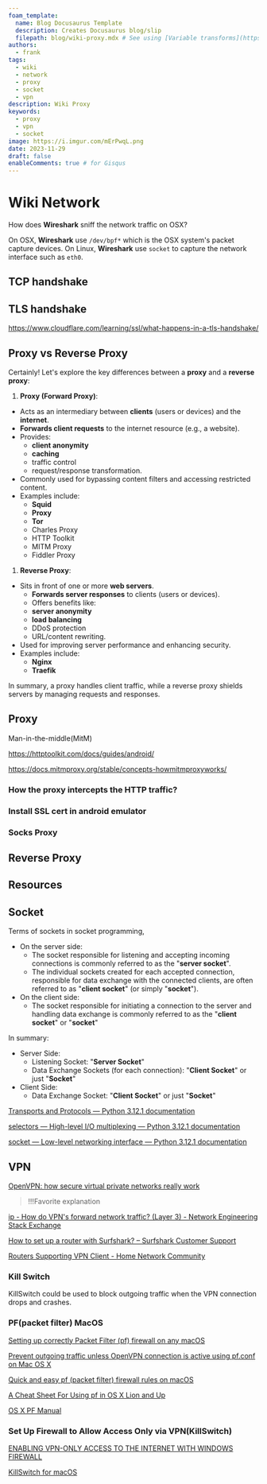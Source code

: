 ```yaml
---
foam_template:
  name: Blog Docusaurus Template
  description: Creates Docusaurus blog/slip
  filepath: blog/wiki-proxy.mdx # See using [Variable transforms](https://code.visualstudio.com/docs/editor/userdefinedsnippets#_variable-transforms )
authors:
  - frank
tags:
  - wiki
  - network
  - proxy
  - socket
  - vpn
description: Wiki Proxy
keywords:
  - proxy
  - vpn
  - socket
image: https://i.imgur.com/mErPwqL.png
date: 2023-11-29
draft: false
enableComments: true # for Gisqus
---
```


# Wiki Network

How does **Wireshark** sniff the network traffic on OSX?

On OSX, **Wireshark** use `/dev/bpf*` which is the OSX system's packet capture devices.
On Linux, **Wireshark** use `socket` to capture the network interface such as `eth0`.

## TCP handshake

## TLS handshake

https://www.cloudflare.com/learning/ssl/what-happens-in-a-tls-handshake/

<!--truncate-->

## Proxy vs Reverse Proxy

Certainly! Let's explore the key differences between a **proxy** and a **reverse proxy**:

1. **Proxy (Forward Proxy)**:

- Acts as an intermediary between **clients** (users or devices) and the **internet**.
- **Forwards client requests** to the internet resource (e.g., a website).
- Provides:
  - **client anonymity**
  - **caching**
  - traffic control
  - request/response transformation.
- Commonly used for bypassing content filters and accessing restricted content.
- Examples include:
  - **Squid**
  - **Proxy**
  - **Tor**
  - Charles Proxy
  - HTTP Toolkit
  - MITM Proxy
  - Fiddler Proxy

1. **Reverse Proxy**:

- Sits in front of one or more **web servers**.
  - **Forwards server responses** to clients (users or devices).
  - Offers benefits like:
  - **server anonymity**
  - **load balancing**
  - DDoS protection
  - URL/content rewriting.
- Used for improving server performance and enhancing security.
- Examples include:
  - **Nginx**
  - **Traefik**

In summary, a proxy handles client traffic, while a reverse proxy shields servers by managing requests and responses.

## Proxy

Man-in-the-middle(MitM)

https://httptoolkit.com/docs/guides/android/

https://docs.mitmproxy.org/stable/concepts-howmitmproxyworks/

### How the proxy intercepts the HTTP traffic?

### Install SSL **cert** in android emulator

### Socks Proxy

## Reverse Proxy

## Resources

## Socket

Terms of sockets in socket programming,

- On the server side:
  - The socket responsible for listening and accepting incoming connections is commonly referred to as the "**server socket**".
  - The individual sockets created for each accepted connection, responsible for data exchange with the connected clients, are often referred to as "**client socket**" (or simply "**socket**").
- On the client side:
  - The socket responsible for initiating a connection to the server and handling data exchange is commonly referred to as the "**client socket**" or "**socket**"

In summary:

- Server Side:
  - Listening Socket: "**Server Socket**"
  - Data Exchange Sockets (for each connection): "**Client Socket**" or just "**Socket**"
- Client Side:
  - Data Exchange Socket: "**Client Socket**" or just "**Socket**"



[Transports and Protocols — Python 3.12.1 documentation](https://docs.python.org/3/library/asyncio-protocol.html)

[selectors — High-level I/O multiplexing — Python 3.12.1 documentation](https://docs.python.org/3/library/selectors.html)

[socket — Low-level networking interface — Python 3.12.1 documentation](https://docs.python.org/3/library/socket.html)

## VPN

[OpenVPN: how secure virtual private networks really work](https://cloudacademy.com/blog/openvpn-how-secure-virtual-private-networks-really-work/)
> !!!Favorite explanation

[ip - How do VPN's forward network traffic? (Layer 3) - Network Engineering Stack Exchange](https://networkengineering.stackexchange.com/questions/51159/how-do-vpns-forward-network-traffic-layer-3)

[How to set up a router with Surfshark? – Surfshark Customer Support](https://support.surfshark.com/hc/en-us/articles/360003103833-How-to-set-up-a-router-with-Surfshark-)

[Routers Supporting VPN Client - Home Network Community](https://community.tp-link.com/en/home/forum/topic/272492)

### Kill Switch

KillSwitch could be used to block outgoing traffic when the VPN connection drops and crashes.

### PF(packet filter) MacOS

[Setting up correctly Packet Filter (pf) firewall on any macOS](https://iyanmv.medium.com/setting-up-correctly-packet-filter-pf-firewall-on-any-macos-from-sierra-to-big-sur-47e70e062a0e)

[Prevent outgoing traffic unless OpenVPN connection is active using pf.conf on Mac OS X](https://superuser.com/questions/468919/prevent-outgoing-traffic-unless-openvpn-connection-is-active-using-pf-conf-on-ma)

[Quick and easy pf (packet filter) firewall rules on macOS](https://blog.neilsabol.site/post/quickly-easily-adding-pf-packet-filter-firewall-rules-macos-osx/)

[A Cheat Sheet For Using pf in OS X Lion and Up](https://krypted.com/mac-security/a-cheat-sheet-for-using-pf-in-os-x-lion-and-up/)

[OS X PF Manual](https://murusfirewall.com/Documentation/OS%20X%20PF%20Manual.pdf)

### Set Up Firewall to Allow Access Only via VPN(KillSwitch)

[ENABLING VPN-ONLY ACCESS TO THE INTERNET WITH WINDOWS FIREWALL](https://zorrovpn.com/articles/windows-firewall-vpn-only?lang=en)

[KillSwitch for macOS](https://github.com/vpn-kill-switch/killswitch)